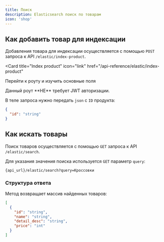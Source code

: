 ```yaml
---
title: Поиск
description: Elasticsearch поиск по товарам
icon: 'shop'
---
```


## Как добавить товар для индексации

Добавления товара для индексации осуществляется с помощью `POST` запроса к API `/elastic/index-product`.

<Card
  title="Index product"
  icon="link"
  href="/api-reference/elastic/index-product"
>
  Перейти к роуту и изучить основные поля
</Card>

<Note>
  Данный роут **НЕ** требует JWT авторизации.
</Note>

В теле запроса нужно передать `json` с `ID` продукта:

```json
{
  "id": "string"
}
```

## Как искать товары

Поиск товаров осуществляется с помощью `GET` запроса к API `/elastic/search`.

Для указания значения поиска используется `GET` параметр `query`:

`{api_url}/elastic/search?query=Кроссовки`

### Структура ответа

Метод возвращает массив найденных товаров:

```json
[
  {
    "id": "string",
    "name": "string",
    "detail_desc": "string",
    "price": "int"
  }
]
```